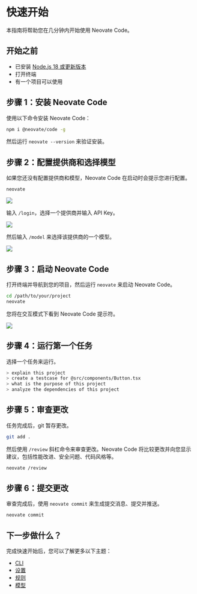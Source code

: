 # 快速开始

本指南将帮助您在几分钟内开始使用 Neovate Code。

## 开始之前

- 已安装 [Node.js 18 或更新版本](https://nodejs.org/en/download/)
- 打开终端
- 有一个项目可以使用

## 步骤 1：安装 Neovate Code

使用以下命令安装 Neovate Code：

```bash
npm i @neovate/code -g
```

然后运行 `neovate --version` 来验证安装。

## 步骤 2：配置提供商和选择模型

如果您还没有配置提供商和模型，Neovate Code 在启动时会提示您进行配置。

```bash
neovate
```

![](https://pic.sorrycc.com/proxy/1758452347948-985315267.png)

输入 `/login`，选择一个提供商并输入 API Key。

![](https://pic.sorrycc.com/proxy/1758452396763-810257439.png)

然后输入 `/model` 来选择该提供商的一个模型。

![](https://pic.sorrycc.com/proxy/1757940619232-448570948.png)

## 步骤 3：启动 Neovate Code

打开终端并导航到您的项目，然后运行 `neovate` 来启动 Neovate Code。

```bash
cd /path/to/your/project
neovate
```

您将在交互模式下看到 Neovate Code 提示符。

![](https://pic.sorrycc.com/proxy/1757940861403-266888363.png)

## 步骤 4：运行第一个任务

选择一个任务来运行。

```bash
> explain this project
> create a testcase for @src/components/Button.tsx
> what is the purpose of this project
> analyze the dependencies of this project
```

## 步骤 5：审查更改

任务完成后，git 暂存更改。

```bash
git add .
```

然后使用 `/review` 斜杠命令来审查更改。Neovate Code 将比较更改并向您显示建议，包括性能改进、安全问题、代码风格等。

```bash
neovate /review
```

## 步骤 6：提交更改

审查完成后，使用 `neovate commit` 来生成提交消息、提交并推送。

```bash
neovate commit
```

## 下一步做什么？

完成快速开始后，您可以了解更多以下主题：

- [CLI](./cli.mdx)
- [设置](./settings.mdx)
- [规则](./rules.mdx)
- [模型](./models.mdx)
